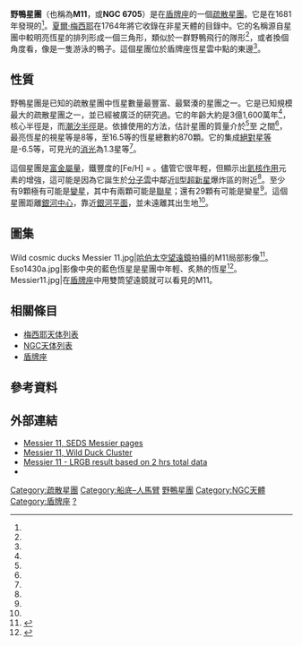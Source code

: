 {{Infobox open cluster
 | image=[[Image:The_Wild_Duck_Cluster_M11.jpg|300px]]
 | caption=野鴨星團（M11，NGC 6705）
 | name  = [http://simbad.u-strasbg.fr/sim-id.pl?protocol=html&Ident=Wild+Duck+Cluster Wild Duck Cluster]
 | epoch = J2000.0
 | class = I,2,r
 | constellation = [[盾牌座|盾牌座]]
 | ra  = {{RA|18|51|05.0}}<ref name=Wu2009/>
 | dec = {{Dec|-06|16|12}}<ref name=Wu2009/>
 | dist_ly   = {{Convert|1877|pc|ly|order=flip|lk=on}}<ref name=kharchenko2005/>
 | dist_pc   = 
 | appmag_v  = 5.8<ref name=OMeara1998/>
 | size_v    = {{Val|22.8|ul=arcminute}}<ref name=kharchenko2005/>
 | mass_msol = 11,000<ref name=Santos2005/>
 | radius_ly = {{Convert|29|pc|ly|disp=out}}<ref name=Santos2005/>
 | v_hb  = 
 | age   = {{Val|316|50|u=myr}}<ref name=Casamiquela2018/>
 | notes = 
 | names = [[梅西耶天體|M]] 11、[[NGC星表|NGC]] 6705、[[科林德目錄|Cr]] 391、{{link-en|Mel|Melotte catalogue}} 213、OCl 76.0<ref name=SIMBAD/>
}}

'''野鴨星團'''（也稱為'''M11'''，或'''NGC 6705'''）是在[[盾牌座|盾牌座]]的一個[[疏散星團|疏散星團]]。它是{{link-en|戈特弗裡德·基什|Gottfried Kirch}}在1681年發現的<ref name=OMeara1998/>。[[夏爾·梅西耶|夏爾·梅西耶]]在1764年將它收錄在非星天體的目錄中。它的名稱源自星團中較明亮恆星的排列形成一個三角形，類似於一群野鴨飛行的隊形<ref name=OMeara1998/>，或者換個角度看，像是一隻游泳的鴨子。這個星團位於盾牌座恆星雲中點的東邊<ref name=Crossen2012/>。

== 性質 ==
野鴨星團是已知的疏散星團中恆星數量最豐富、最緊湊的星團之一。它是已知規模最大的疏散星團之一，並已經被廣泛的研究過。它的年齡大約是3億1,600萬年<ref name=Casamiquela2018/>，核心半徑是{{Val|1.23|u=parsec}}，而[[球狀星團#半徑|潮汐半徑]]是{{Val|29|u=parsec}}。依據使用的方法，估計星團的質量介於{{Val|3700|ul=solar mass|fmt=commas}}<ref name=Gaudin2014/>至 {{Val|11000|u=solar mass|fmt=commas}}之間<ref name=Santos2005/>，最亮恆星的視星等是8等，至16.5等的恆星總數約870顆。它的集成[[絕對星等|絕對星等]]是-6.5等，可見光的[[消光|消光]]為1.3星等<ref name=Crossen2012/>。

這個星團是[[金屬量|富金屬量]]，鐵豐度的[Fe/H] = {{Val|0.17|0.04}}。儘管它很年輕，但顯示出[[氦核作用|氦核作用]]元素的增強，這可能是因為它誕生於[[分子雲|分子雲]]中鄰近[[II型超新星|II型超新星]]爆炸區的附近<ref name=Casamiquela2018/>。至少有9顆極有可能是[[變星|變星]]，其中有兩顆可能是[[聯星|聯星]]；還有29顆有可能是變星<ref name=Messina2010/>。這個星團距離[[銀心|銀河中心]]{{Val|6.8|ul=kpc}}，靠近[[銀河平面|銀河平面]]，並未遠離其出生地<ref name=Casamiquela2018/>。

== 圖集 ==
<gallery>
Wild cosmic ducks Messier 11.jpg|[[哈伯太空望遠鏡|哈伯太空望遠鏡]]拍攝的M11局部影像<ref>{{cite web |title=Wild cosmic ducks |url=https://www.spacetelescope.org/images/potw1912a/ |website=www.spacetelescope.org |accessdate=25 March 2019 |language=en |archive-date=2020-06-18 |archive-url=https://web.archive.org/web/20200618171537/https://www.spacetelescope.org/images/potw1912a/ |dead-url=no }}</ref>。
Eso1430a.jpg|影像中央的藍色恆星是星團中年輕、炙熱的恆星<ref>{{cite web|title=Wild Ducks Take Flight in Open Cluster|url=http://www.eso.org/public/news/eso1430/|website=www.eso.org|publisher=European Southern Observatory|accessdate=3 October 2014|archive-date=2017-06-19|archive-url=https://web.archive.org/web/20170619144540/http://www.eso.org/public/news/eso1430/|dead-url=no}}</ref>。
Messier11.jpg|在[[盾牌座|盾牌座]]中用雙筒望遠鏡就可以看見的M11。
</gallery>

== 相關條目 ==
{{portal|天文学}}
* [[梅西耶天体列表|梅西耶天体列表]]
* [[NGC天体列表|NGC天体列表]]
* [[盾牌座|盾牌座]]

== 參考資料 ==
{{reflist|refs=

<ref name=SIMBAD>{{cite simbad | title=M 11 | access-date=November 10, 2018 }}</ref>

<ref name=OMeara1998>{{citation
 | title=Deep-Sky Companions: The Messier Objects
 | first1=Stephen James | last1=O'Meara | first2=David H. | last2=Levy 
 | publisher=Cambridge University Press | postscript=.
 | year=1998 | isbn=978-0521553322 | page=65
 | url=https://books.google.com/books?id=jis4evHuuzUC&pg=PA65 }}</ref>

<ref name=kharchenko2005>{{Citation 
 | last1=Kharchenko | first1=N. V. | last2=Piskunov | first2=A. E.
 | last3=Röser | first3=S. | last4=Schilbach | first4=E.
 | last5=Scholz | first5=R.-D. | display-authors=1
 | title=Astrophysical parameters of Galactic open clusters
 | journal=Astronomy and Astrophysics
 | volume=438 | issue=3 | pages=1163–1173 | year=2005
 | bibcode=2005A&A...438.1163K | arxiv=astro-ph/0501674
 | doi=10.1051/0004-6361:20042523 | postscript=. }}</ref>

<ref name=Wu2009>{{Citation | display-authors=1
 | last1=Wu | first1 = Zhen-Yu | last2=Zhou | first2 = Xu
 | last3=Ma | first3 = Jun | last4=Du | first4 = Cui-Hua
 | title=The orbits of open clusters in the Galaxy
 | journal=[[Monthly_Notices_of_the_Royal_Astronomical_Society|Monthly Notices of the Royal Astronomical Society]]
 | volume=399 | issue=4 | pages=2146–2164 | date=November 2009
 | arxiv=0909.3737 | bibcode=2009MNRAS.399.2146W
 | doi=10.1111/j.1365-2966.2009.15416.x | postscript=. }}</ref>

<ref name=Casamiquela2018>{{citation
 | title=NGC 6705 a young α-enhanced open cluster from OCCASO data
 | last1=Casamiquela | first1=L. | last2=Carrera | first2=R.
 | last3=Balaguer-Núñez | first3=L. | last4=Jordi | first4=C.
 | last5=Chiappini | first5=C. | last6=Anders | first6=F.
 | last7=Antoja | first7=T. | last8=Miret-Roig | first8=N.
 | last9=Romero-Gomez | first9=M. | last10=Blanco-Cuaresma | first10=S.
 | last11=Pancino | first11=E. | last12=Aguado | first12=D. S.
 | last13=del Pino | first13=A. | last14=Diaz-Perez | first14=L.
 | last15=Gallart | first15=C. | display-authors=1
 | journal=Astronomy & Astrophysics
 | volume=610 | id=A66 | pages=10 | date=March 2018
 | bibcode=2018A&A...610A..66C | arxiv=1710.11069
 | doi=10.1051/0004-6361/201732024 | postscript=. }}</ref>

<ref name=Messina2010>{{citation
 | title=ACE-OC project: rotation and variability in the open cluster M 11 (NGC 6705)
 | last1=Messina | first1=S. | last2=Parihar | first2=P.
 | last3=Koo | first3=J. -R. | last4=Kim | first4=S. -L.
 | last5=Rey | first5=S. -C. | last6=Lee | first6=C. -U.
 | journal=Astronomy and Astrophysics | display-authors=1
 | volume=513 | id=A29 | pages=26 | date=April 2010
 | doi=10.1051/0004-6361/200912373 | postscript=.
 | bibcode=2010A&A...513A..29M | arxiv=0912.4131 }}</ref>

<ref name=Santos2005>{{citation
 | title=Structure and stellar content analysis of the open cluster M 11 with 2MASS photometry
 | last1=Santos | first1=J. F. C., Jr. | last2=Bonatto | first2=C.
 | last3=Bica | first3=E. | display-authors=1
 | journal=Astronomy and Astrophysics
 | volume=442 | issue=1 | pages=201–209 | date=October 2005
 | doi=10.1051/0004-6361:20053378 | postscript=.
 | bibcode=2005A&A...442..201S | arxiv=astro-ph/0507216 }}</ref>

<ref name=Crossen2012>{{citation
 | title=Sky Vistas: Astronomy for Binoculars and Richest-Field Telescopes
 | first1=Craig | last1=Crossen | first2=Gerald | last2=Rhemann
 | publisher=Springer Science & Business Media
 | year=2012 | isbn=978-3709106266 | page=56 | postscript=.
 | url=https://books.google.com/books?id=3vELBwAAQBAJ&pg=PA56 }}</ref>

<ref name=Gaudin2014>{{citation
 | title=The Gaia-ESO Survey: Stellar content and elemental abundances in the massive cluster NGC 6705
 | last1=Cantat-Gaudin | first1=T. | last2=Vallenari | first2=A.
 | last3=Zaggia | first3=S. | last4=Bragaglia | first4=A.
 | last5=Sordo | first5=R. | last6=Drew | first6=J. E.
 | last7=Eisloeffel | first7=J. | last8=Farnhill | first8=H. J.
 | last9=Gonzalez-Solares | first9=E. | last10=Greimel | first10=R.
 | last11=Irwin | first11=M. J. | last12=Kupcu-Yoldas | first12=A.
 | last13=Jordi | first13=C. | last14=Blomme | first14=R.
 | last15=Sampedro | first15=L. | last16=Costado | first16=M. T.
 | last17=Alfaro | first17=E. | last18=Smiljanic | first18=R.
 | last19=Magrini | first19=L. | last20=Donati | first20=P.
 | last21=Friel | first21=E. D. | last22=Jacobson | first22=H.
 | last23=Abbas | first23=U. | last24=Hatzidimitriou | first24=D.
 | last25=Spagna | first25=A. | last26=Vecchiato | first26=A.
 | last27=Balaguer-Nunez | first27=L. | last28=Lardo | first28=C.
 | last29=Tosi | first29=M. | last30=Pancino | first30=E.
 | last31=Klutsch | first31=A. | last32=Tautvaisiene | first32=G.
 | last33=Drazdauskas | first33=A. | last34=Puzeras | first34=E.
 | last35=Jiménez-Esteban | first35=F. | last36=Maiorca | first36=E.
 | last37=Geisler | first37=D. | last38=San Roman | first38=I.
 | last39=Villanova | first39=S. | last40=Gilmore | first40=G.
 | last41=Randich | first41=S. | last42=Bensby | first42=T.
 | last43=Flaccomio | first43=E. | last44=Lanzafame | first44=A.
 | last45=Recio-Blanco | first45=A. | last46=Damiani | first46=F.
 | last47=Hourihane | first47=A. | last48=Jofré | first48=P.
 | last49=de Laverny | first49=P. | last50=Masseron | first50=T.
 | last51=Morbidelli | first51=L. | last52=Prisinzano | first52=L.
 | last53=Sacco | first53=G. G. | last54=Sbordone | first54=L.
 | last55=Worley | first55=C. C. | display-authors=1
 | journal=Astronomy & Astrophysics
 | volume=569 | id=A17 | pages=18 | date=September 2014
 | doi=10.1051/0004-6361/201423851 | postscript=.
 | bibcode=2014A&A...569A..17C | arxiv=1407.1510 }}</ref>

}}

== 外部連結 ==
{{commons|Messier 11|Wild Duck Cluster}}
* [http://messier.seds.org/m/m011.html Messier 11, SEDS Messier pages] {{Wayback|url=http://messier.seds.org/m/m011.html |date=20150511233411 }}
* [http://www.astrodwarf.com/deep-sky/detail/8082 Messier 11, Wild Duck Cluster] {{Wayback|url=http://www.astrodwarf.com/deep-sky/detail/8082 |date=20140517124700 }}
* [http://www.perseus.gr/Astro-DSO-NGC-6705.htm Messier 11 - LRGB result based on 2 hrs total data] {{Wayback|url=http://www.perseus.gr/Astro-DSO-NGC-6705.htm |date=20160303234455 }}
* {{WikiSky|name=The Wild Duck Cluster}}

{{Sky|18|51.1|00|-|06|16|00|6200}}
{{梅西耶天體}}
{{Ngc70}}
[[Category:疏散星團|Category:疏散星團]]
[[Category:船底–人馬臂|Category:船底–人馬臂]]
[[Category:梅西耶天體|野鴨星團]]
[[Category:NGC天體|Category:NGC天體]]
[[Category:盾牌座|Category:盾牌座]]
[[Category:1681年發現的天體|?]]